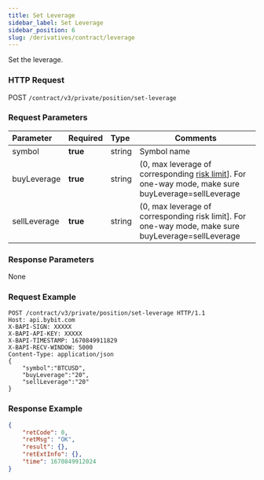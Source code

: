 ```yaml
---
title: Set Leverage
sidebar_label: Set Leverage
sidebar_position: 6
slug: /derivatives/contract/leverage
---
```



Set the leverage.

### HTTP Request
POST `/contract/v3/private/position/set-leverage`

### Request Parameters
| Parameter | Required | Type | Comments|
|:----- |:-------|:-----|------ |
|symbol |**true** |string |Symbol name|
|buyLeverage |**true** |string |(0, max leverage of corresponding [risk limit](../public/risk-limit#)]. For one-way mode, make sure buyLeverage=sellLeverage |
|sellLeverage |**true** |string |(0, max leverage of corresponding risk limit]. For one-way mode, make sure buyLeverage=sellLeverage|

### Response Parameters
None

### Request Example

```http
POST /contract/v3/private/position/set-leverage HTTP/1.1
Host: api.bybit.com
X-BAPI-SIGN: XXXXX
X-BAPI-API-KEY: XXXXX
X-BAPI-TIMESTAMP: 1670849911829
X-BAPI-RECV-WINDOW: 5000
Content-Type: application/json
{
    "symbol":"BTCUSD",
    "buyLeverage":"20",
    "sellLeverage":"20"
}
```

### Response Example

```json
{
    "retCode": 0,
    "retMsg": "OK",
    "result": {},
    "retExtInfo": {},
    "time": 1670849912024
}
```